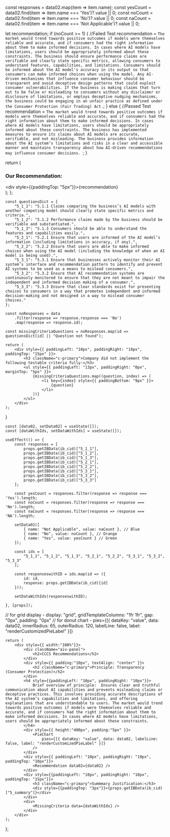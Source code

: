 


  const responses = data02.map(item => item.name);
  const yesCount = data02.find(item => item.name === 'Yes')?.value || 0;
  const noCount = data02.find(item => item.name === 'No')?.value || 0;
  const naCount = data02.find(item => item.name === 'Not Applicable')?.value || 0; 

  let recommendation;
  if (noCount >= 1) {
    //Failed Test
    recommendation = `The market would trend towards positive outcomes if models were themselves reliable and accurate, and if consumers had the right information about them to make informed decisions. In cases where AI models have limitations, users should be appropriately informed about these constraints.
    The business should ensure performance claims are verifiable and clearly state specific metrics, allowing consumers to understand features, capabilities, and limitations. Consumers should be informed about the AI model's accuracy in its output so that consumers can make informed choices when using the model. Any AI-driven mechanisms that influence consumer behaviour should be transparent and avoid deceptive design patterns that could exploit consumer vulnerabilities. If the business is making claims that turn out to be false or misleading to consumers without any disclaimer or disclosure of limitations, or employs deceptive nudging mechanisms, the business could be engaging in an unfair practice as defined under the Consumer Protection (Fair Trading) Act.`;
  } else {
    //Passed Test
    recommendation = `The market would trend towards positive outcomes if models were themselves reliable and accurate, and if consumers had the right information about them to make informed decisions. In cases where AI models have limitations, users should be appropriately informed about these constraints.
    The business has implemented measures to ensure its claims about AI models are accurate, verifiable, and not misleading. The business provides information about the AI system’s limitations and risks in a clear and accessible manner and maintains transparency about how AI-driven recommendations may influence consumer decisions. `;
  }

  return (
    <div className="recommendation">
      <h3 className="c-primary">Our Recommendation:</h3>
      <div style={{paddingTop: "5px"}}>{recommendation}</div>
    </div>
  );
};

    const questionsDict = {
        "5_1_1": "5.1.1 Claims comparing the business’s AI models with another competing model should clearly state specific metrics and criteria.",
        "5_1_2": "5.1.2 Performance claims made by the business should be verifiable and substantiated.",
        "5_1_3": "5.1.3 Consumers should be able to understand the features and capabilities easily.",
        "5_2_1": "5.2.1 Ensure that users are informed of the AI model’s information (including limitations in accuracy, if any).",
        "5_2_2": "5.2.2 Ensure that users are able to make informed choices when using the AI model (including the knowledge of when an AI model is being used).",
        "5_3_1": "5.3.1 Ensure that businesses actively monitor their AI system’s interface and recommendation pattern to identify and prevent AI systems to be used as a means to mislead consumers.",
        "5_3_2": "5.3.2 Ensure that AI recommendation systems are continuously monitored to ensure that they are not meant to impair the independent and informed decision making of a consumer.",
        "5_3_3": "5.3.3 Ensure that clear standards exist for presenting choices to consumers in a way that promotes independent and informed decision-making and not designed in a way to mislead consumer choices."
    };

    const noResponses = data
        .filter(response => response.response === 'No')
        .map(response => response.id);

    const missingCriteriaQuestions = noResponses.map(id => questionsDict[id] || "Question not found");

    return (
        <div style={{ paddingLeft: "10px", paddingRight: "10px", paddingTop: "15px" }}>
            <h3 className="c-primary">Company did not implement the following testable criteria fully:</h3>
            <ul style={{ paddingLeft: "13px", paddingRight: "0px", marginTop: "5px" }}>
                {missingCriteriaQuestions.map((question, index) => (
                    <li key={index} style={{ paddingBottom: "9px" }}>
                        {question}
                    </li>
                ))}
            </ul>
        </div>
    );
}

    const [data02, setData02] = useState([]);
    const [dataWithIds, setDataWithIds] = useState([]);

    useEffect(() => {
        const responses = [
            props.getIBData(ib_cid)["5_1_1"],
            props.getIBData(ib_cid)["5_1_2"],
            props.getIBData(ib_cid)["5_1_3"],
            props.getIBData(ib_cid)["5_2_1"],
            props.getIBData(ib_cid)["5_2_2"],
            props.getIBData(ib_cid)["5_3_1"],
            props.getIBData(ib_cid)["5_3_2"],
            props.getIBData(ib_cid)["5_3_3"]
        ];

        const yesCount = responses.filter(response => response === 'Yes').length;
        const noCount = responses.filter(response => response === 'No').length;
        const naCount = responses.filter(response => response === 'NA').length;

        setData02([
            { name: "Not Applicable", value: naCount }, // Blue
            { name: "No", value: noCount }, // Orange
            { name: "Yes", value: yesCount } // Green
        ]);

        const ids = [
            "5_1_1", "5_1_2", "5_1_3", "5_2_1", "5_2_2", "5_3_1", "5_3_2", "5_3_3"
        ];

        const responseswithID = ids.map(id => ({
            id: id,
            response: props.getIBData(ib_cid)[id]
        }));

        setDataWithIds(responseswithID);

    }, [props]);

// for grid display - display: "grid", gridTemplateColumns: "1fr 1fr", gap: "0px", padding: "0px" 
// for donut chart - pies={[{ dataKey: "value", data: data02, innerRadius: 65, outerRadius: 120, labelLine: false, label: "renderCustomizedPieLabel" }]} 

    return (
        <div style={{ width:"100%"}}>
            <div className="aiv-panel">
                <h2>CCCS Recommendations</h2>
            </div>
            <div style={{ padding:"10px", textAlign: "center" }}>
                <h2 className="c-primary">Principle: Transparency (Consumer Protection)</h2>
            </div>
            <h4 style={{paddingLeft: "10px", paddingRight: "10px"}}>
                Brief overview of principle:  Ensures clear and truthful communication about AI capabilities and prevents misleading claims or deceptive practices. This involves providing accurate descriptions of the AI system’s capabilities and limitations, and offering explanations that are understandable to users. The market would trend towards positive outcomes if models were themselves reliable and accurate, and if consumers had the right information about them to make informed decisions. In cases where AI models have limitations, users should be appropriately informed about these constraints.
            </h4>
            <div style={{ height:"400px", padding:"5px" }}>
                <PieChart
                    pies={[{ dataKey: "value", data: data02, labelLine: false, label: "renderCustomizedPieLabel" }]} 
                />
            </div>
            <div style={{ paddingLeft: "10px", paddingRight: "10px", paddingTop: "10px"}}>
                <Recommendation data02={data02} />
            </div>
            <div style={{paddingLeft: "10px", paddingRight: "10px", paddingTop: "15px"}}>
                <h3 className="c-primary">Summmary Justification:</h3>
                <div style={{paddingTop: "3px"}}>{props.getIBData(ib_cid)["5_summary"]}</div>
            </div>
            <div>
                <MissingCriteria data={dataWithIds} />
            </div>
        </div>
    );
};

